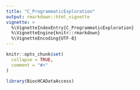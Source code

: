 ```yaml
---
title: "C_ProgrammaticExploration"
output: rmarkdown::html_vignette
vignette: >
  %\VignetteIndexEntry{C_ProgrammaticExploration}
  %\VignetteEngine{knitr::rmarkdown}
  %\VignetteEncoding{UTF-8}
---
```


```r
knitr::opts_chunk$set(
  collapse = TRUE,
  comment = "#>"
)
```

```r
library(BiocHCADataAccess)
```
